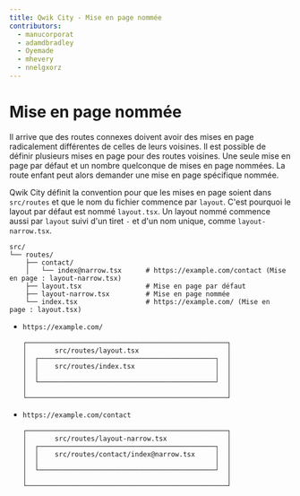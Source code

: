 ```yaml
---
title: Qwik City - Mise en page nommée
contributors:
  - manucorporat
  - adamdbradley
  - Oyemade
  - mhevery
  - nnelgxorz
---
```


# Mise en page nommée

Il arrive que des routes connexes doivent avoir des mises en page radicalement différentes de celles de leurs voisines. Il est possible de définir plusieurs mises en page pour des routes voisines. Une seule mise en page par défaut et un nombre quelconque de mises en page nommées. La route enfant peut alors demander une mise en page spécifique nommée.

Qwik City définit la convention pour que les mises en page soient dans `src/routes` et que le nom du fichier commence par `layout`. C'est pourquoi le layout par défaut est nommé `layout.tsx`. Un layout nommé commence aussi par `layout` suivi d'un tiret `-` et d'un nom unique, comme `layout-narrow.tsx`.

```
src/
└── routes/
    ├── contact/
    │   └── index@narrow.tsx      # https://example.com/contact (Mise en page : layout-narrow.tsx)
    ├── layout.tsx                # Mise en page par défaut
    ├── layout-narrow.tsx         # Mise en page nommée
    └── index.tsx                 # https://example.com/ (Mise en page : layout.tsx)
```

- `https://example.com/`
  ```
  ┌──────────────────────────────────────────────────┐
  │       src/routes/layout.tsx                      │
  │  ┌────────────────────────────────────────────┐  │
  │  │    src/routes/index.tsx                    │  │
  │  │                                            │  │
  │  └────────────────────────────────────────────┘  │
  │                                                  │
  └──────────────────────────────────────────────────┘
  ```
- `https://example.com/contact`
  ```
  ┌──────────────────────────────────────────────────┐
  │       src/routes/layout-narrow.tsx               │
  │  ┌────────────────────────────────────────────┐  │
  │  │    src/routes/contact/index@narrow.tsx     │  │
  │  │                                            │  │
  │  └────────────────────────────────────────────┘  │
  │                                                  │
  └──────────────────────────────────────────────────┘
  ```
